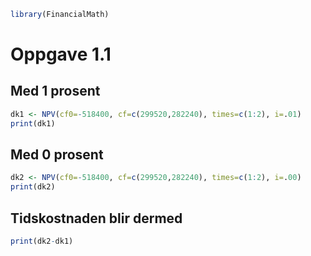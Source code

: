 

```r
library(FinancialMath)
```

# Oppgave 1.1

## Med 1 prosent
```r
dk1 <- NPV(cf0=-518400, cf=c(299520,282240), times=c(1:2), i=.01)
print(dk1)
```

## Med 0 prosent
```r
dk2 <- NPV(cf0=-518400, cf=c(299520,282240), times=c(1:2), i=.00)
print(dk2)
```

## Tidskostnaden blir dermed
```r
print(dk2-dk1)
```




